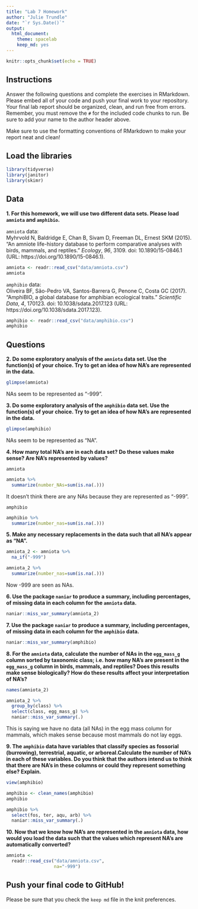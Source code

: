 ```yaml
---
title: "Lab 7 Homework"
author: "Julie Trundle"
date: "`r Sys.Date()`"
output:
  html_document: 
    theme: spacelab
    keep_md: yes
---
```


```r
knitr::opts_chunk$set(echo = TRUE)
```

## Instructions
Answer the following questions and complete the exercises in RMarkdown. Please embed all of your code and push your final work to your repository. Your final lab report should be organized, clean, and run free from errors. Remember, you must remove the `#` for the included code chunks to run. Be sure to add your name to the author header above.  

Make sure to use the formatting conventions of RMarkdown to make your report neat and clean!  

## Load the libraries
```r
library(tidyverse)
library(janitor)
library(skimr)
``` 

## Data
**1. For this homework, we will use two different data sets. Please load `amniota` and `amphibio`.**  

`amniota` data:  
Myhrvold N, Baldridge E, Chan B, Sivam D, Freeman DL, Ernest SKM (2015). “An amniote life-history
database to perform comparative analyses with birds, mammals, and reptiles.” _Ecology_, *96*, 3109.
doi: 10.1890/15-0846.1 (URL: https://doi.org/10.1890/15-0846.1).

```r
amniota <- readr::read_csv("data/amniota.csv")
amniota
```

`amphibio` data:  
Oliveira BF, São-Pedro VA, Santos-Barrera G, Penone C, Costa GC (2017). “AmphiBIO, a global database
for amphibian ecological traits.” _Scientific Data_, *4*, 170123. doi: 10.1038/sdata.2017.123 (URL:
https://doi.org/10.1038/sdata.2017.123).
```r
amphibio <- readr::read_csv("data/amphibio.csv")
amphibio
```

## Questions  
**2. Do some exploratory analysis of the `amniota` data set. Use the function(s) of your choice. Try to get an idea of how NA's are represented in the data.**

```r
glimpse(amniota)
```

NAs seem to be represented as "-999". 

**3. Do some exploratory analysis of the `amphibio` data set. Use the function(s) of your choice. Try to get an idea of how NA's are represented in the data.**  

```r
glimpse(amphibio)
```

NAs seem to be represented as "NA". 

**4. How many total NA's are in each data set? Do these values make sense? Are NA's represented by values?**   

`amniota`  
```r
amniota %>% 
  summarize(number_NAs=sum(is.na(.)))
```
It doesn't think there are any NAs because they are represented as "-999". 

`amphibio`  
```r
amphibio %>% 
  summarize(number_nas=sum(is.na(.)))
```

**5. Make any necessary replacements in the data such that all NA's appear as "NA".** 

```r
amniota_2 <- amniota %>% 
  na_if("-999")
```

```r
amniota_2 %>% 
  summarize(number_nas=sum(is.na(.)))
```
Now -999 are seen as NAs. 

**6. Use the package `naniar` to produce a summary, including percentages, of missing data in each column for the `amniota` data.**  

```r
naniar::miss_var_summary(amniota_2)
```

**7. Use the package `naniar` to produce a summary, including percentages, of missing data in each column for the `amphibio` data.**

```r
naniar::miss_var_summary(amphibio)
```

**8. For the `amniota` data, calculate the number of NAs in the `egg_mass_g` column sorted by taxonomic class; i.e. how many NA's are present in the `egg_mass_g` column in birds, mammals, and reptiles? Does this results make sense biologically? How do these results affect your interpretation of NA's?**  

```r
names(amniota_2)
```

```r
amniota_2 %>% 
  group_by(class) %>% 
  select(class, egg_mass_g) %>%
  naniar::miss_var_summary(.)
```

This is saying we have no data (all NAs) in the egg mass column for mammals, which makes sense because most mammals do not lay eggs. 

**9. The `amphibio` data have variables that classify species as fossorial (burrowing), terrestrial, aquatic, or arboreal.Calculate the number of NA's in each of these variables. Do you think that the authors intend us to think that there are NA's in these columns or could they represent something else? Explain.**

```r
view(amphibio)
```

```r
amphibio <- clean_names(amphibio)
amphibio
```

```r
amphibio %>%
  select(fos, ter, aqu, arb) %>% 
  naniar::miss_var_summary(.)
```

**10. Now that we know how NA's are represented in the `amniota` data, how would you load the data such that the values which represent NA's are automatically converted?**

```r
amniota <- 
  readr::read_csv("data/amniota.csv",
                  na="-999")
```

## Push your final code to GitHub!
Please be sure that you check the `keep md` file in the knit preferences.  